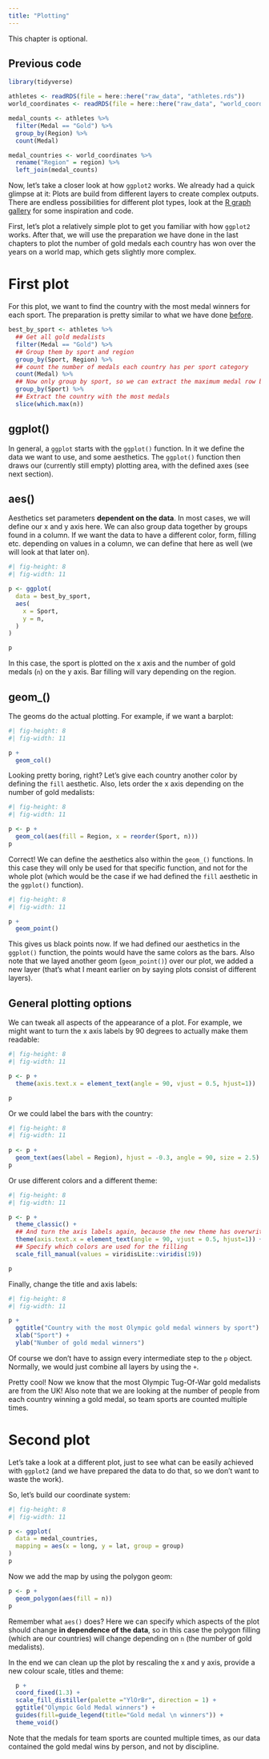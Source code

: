 ```yaml
---
title: "Plotting"
---
```


::: callout-note
This chapter is optional. 
:::

::: {.callout-caution collapse="true"}
## Previous code

::: tidy
```r
library(tidyverse)

athletes <- readRDS(file = here::here("raw_data", "athletes.rds"))
world_coordinates <- readRDS(file = here::here("raw_data", "world_coordinates.rds"))

medal_counts <- athletes %>%
  filter(Medal == "Gold") %>%
  group_by(Region) %>%
  count(Medal) 

medal_countries <- world_coordinates %>%
  rename("Region" = region) %>%
  left_join(medal_counts)

```
:::
:::

Now, let's take a closer look at how `ggplot2` works. We already had a quick glimpse at it: Plots are build from different layers to create complex outputs. There are endless possibilities for different plot types, look at the [R graph gallery](https://r-graph-gallery.com/) for some inspiration and code.

First, let's plot a relatively simple plot to get you familiar with how `ggplot2` works. After that, we will use the preparation we have done in the last chapters to plot the number of gold medals each country has won over the years on a world map, which gets slightly more complex.

# First plot

For this plot, we want to find the country with the most medal winners for each sport. The preparation is pretty similar to what we have done [before]().

::: tidy
```r
best_by_sport <- athletes %>%
  ## Get all gold medalists
  filter(Medal == "Gold") %>%
  ## Group them by sport and region
  group_by(Sport, Region) %>%
  ## count the number of medals each country has per sport category
  count(Medal) %>%
  ## Now only group by sport, so we can extract the maximum medal row by sport, and not by sport and country
  group_by(Sport) %>%
  ## Extract the country with the most medals
  slice(which.max(n)) 
```
:::

## ggplot()

In general, a `ggplot` starts with the `ggplot()` function. In it we define the data we want to use, and some aesthetics. The `ggplot()` function then draws our (currently still empty) plotting area, with the defined axes (see next section).

## aes()

Aesthetics set parameters **dependent on the data**. In most cases, we will define our x and y axis here. We can also group data together by groups found in a column. If we want the data to have a different color, form, filling etc. depending on values in a column, we can define that here as well (we will look at that later on).

::: tidy
```r
#| fig-height: 8
#| fig-width: 11

p <- ggplot(
  data = best_by_sport,
  aes(
    x = Sport,
    y = n,
  )
)

p
```
:::

In this case, the sport is plotted on the x axis and the number of gold medals (`n`) on the y axis. Bar filling will vary depending on the region.

## geom\_()

The geoms do the actual plotting. For example, if we want a barplot:

::: tidy
```r
#| fig-height: 8
#| fig-width: 11

p +
  geom_col()
```
:::

Looking pretty boring, right? Let's give each country another color by defining the `fill` aesthetic. Also, lets order the x axis depending on the number of gold medalists:

::: tidy
```r
#| fig-height: 8
#| fig-width: 11

p <- p +
  geom_col(aes(fill = Region, x = reorder(Sport, n)))
p
```
:::

Correct! We can define the aesthetics also within the `geom_()` functions. In this case they will only be used for that specific function, and not for the whole plot (which would be the case if we had defined the `fill` aesthetic in the `ggplot()` function).

::: tidy
```r
#| fig-height: 8
#| fig-width: 11

p +
  geom_point()
```
:::

This gives us black points now. If we had defined our aesthetics in the `ggplot()` function, the points would have the same colors as the bars. Also note that we layed another geom (`geom_point()`) over our plot, we added a new layer (that's what I meant earlier on by saying plots consist of different layers).

## General plotting options

We can tweak all aspects of the appearance of a plot. For example, we might want to turn the x axis labels by 90 degrees to actually make them readable:

::: tidy
```r
#| fig-height: 8
#| fig-width: 11

p <- p +
  theme(axis.text.x = element_text(angle = 90, vjust = 0.5, hjust=1))

p
```
:::

Or we could label the bars with the country:

::: tidy
```r
#| fig-height: 8
#| fig-width: 11
 
p <- p +
  geom_text(aes(label = Region), hjust = -0.3, angle = 90, size = 2.5)
p
```
:::

Or use different colors and a different theme:

::: tidy
```r
#| fig-height: 8
#| fig-width: 11

p <- p +
  theme_classic() +
  ## And turn the axis labels again, because the new theme has overwritten our theme
  theme(axis.text.x = element_text(angle = 90, vjust = 0.5, hjust=1)) +
  ## Specify which colors are used for the filling
  scale_fill_manual(values = viridisLite::viridis(19))

p  
```
:::

Finally, change the title and axis labels:

::: tidy
```r
#| fig-height: 8
#| fig-width: 11

p +
  ggtitle("Country with the most Olympic gold medal winners by sport") +
  xlab("Sport") +
  ylab("Number of gold medal winners")
```
:::

::: callout-tip
Of course we don't have to assign every intermediate step to the `p` object. Normally, we would just combine all layers by using the `+`.
:::

Pretty cool! Now we know that the most Olympic Tug-Of-War gold medalists are from the UK! Also note that we are looking at the number of people from each country winning a gold medal, so team sports are counted multiple times.

# Second plot

Let's take a look at a different plot, just to see what can be easily achieved with `ggplot2` (and we have prepared the data to do that, so we don't want to waste the work).

So, let's build our coordinate system:

::: tidy
```r
#| fig-height: 8
#| fig-width: 11

p <- ggplot(
  data = medal_countries,
  mapping = aes(x = long, y = lat, group = group)
)
p
```
:::

Now we add the map by using the polygon geom:

::: tidy
```r
p <- p +
  geom_polygon(aes(fill = n))
p
```
:::

Remember what `aes()` does? Here we can specify which aspects of the plot should change **in dependence of the data**, so in this case the polygon filling (which are our countries) will change depending on `n` (the number of gold medalists).

In the end we can clean up the plot by rescaling the x and y axis, provide a new colour scale, titles and theme:

::: tidy
```r
  p +
  coord_fixed(1.3) +
  scale_fill_distiller(palette ="YlOrBr", direction = 1) + 
  ggtitle("Olympic Gold Medal winners") +
  guides(fill=guide_legend(title="Gold medal \n winners")) +
  theme_void()
```
:::

Note that the medals for team sports are counted multiple times, as our data contained the gold medal wins by person, and not by discipline.
